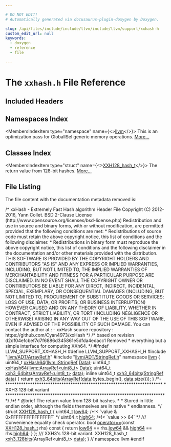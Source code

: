 ```yaml
---

# DO NOT EDIT!
# Automatically generated via docusaurus-plugin-doxygen by Doxygen.

slug: /api/files/include/include/llvm/include/llvm/support/xxhash-h
custom_edit_url: null
keywords:
  - doxygen
  - reference
  - file

---
```





# The `xxhash.h` File Reference

<DoxygenPage pluginConfig={pluginConfig}>



## Included Headers

<IncludesList>
<IncludesListItem
  filePath="llvm/ADT/ArrayRef.h"
  permalink="/docs/api/files/include/include/llvm/include/llvm/adt/arrayref-h"
  isLocal="true" />
<IncludesListItem
  filePath="llvm/ADT/StringRef.h"
  permalink="/docs/api/files/include/include/llvm/include/llvm/adt/stringref-h"
  isLocal="true" />
</IncludesList>

## Namespaces Index

<MembersIndex>

<MembersIndexItem
  type="namespace"
  name={<><a href="/docs/api/namespaces/llvm">llvm</a></>}>
This is an optimization pass for GlobalISel generic memory operations. <a href="/docs/api/namespaces/llvm/#details">More...</a>
</MembersIndexItem>

</MembersIndex>

## Classes Index

<MembersIndex>

<MembersIndexItem
  type="struct"
  name={<><a href="/docs/api/structs/llvm/xxh128-hash-t">XXH128_hash_t</a></>}>
The return value from 128-bit hashes. <a href="/docs/api/structs/llvm/xxh128-hash-t/#details">More...</a>
</MembersIndexItem>

</MembersIndex>


## File Listing

The file content with the documentation metadata removed is:

<ProgramListing>

<Link id="l00001" /><CodeLine lineNumber="1"><Highlight kind="comment">/&#42;</Highlight></CodeLine>
<Link id="l00002" /><CodeLine lineNumber="2"><Highlight kind="comment">   xxHash - Extremely Fast Hash algorithm</Highlight></CodeLine>
<Link id="l00003" /><CodeLine lineNumber="3"><Highlight kind="comment">   Header File</Highlight></CodeLine>
<Link id="l00004" /><CodeLine lineNumber="4"><Highlight kind="comment">   Copyright (C) 2012-2016, Yann Collet.</Highlight></CodeLine>
<Link id="l00005" /><CodeLine lineNumber="5"><Highlight kind="comment"></Highlight></CodeLine>
<Link id="l00006" /><CodeLine lineNumber="6"><Highlight kind="comment">   BSD 2-Clause License (http://www.opensource.org/licenses/bsd-license.php)</Highlight></CodeLine>
<Link id="l00007" /><CodeLine lineNumber="7"><Highlight kind="comment"></Highlight></CodeLine>
<Link id="l00008" /><CodeLine lineNumber="8"><Highlight kind="comment">   Redistribution and use in source and binary forms, with or without</Highlight></CodeLine>
<Link id="l00009" /><CodeLine lineNumber="9"><Highlight kind="comment">   modification, are permitted provided that the following conditions are</Highlight></CodeLine>
<Link id="l00010" /><CodeLine lineNumber="10"><Highlight kind="comment">   met:</Highlight></CodeLine>
<Link id="l00011" /><CodeLine lineNumber="11"><Highlight kind="comment"></Highlight></CodeLine>
<Link id="l00012" /><CodeLine lineNumber="12"><Highlight kind="comment">       &#42; Redistributions of source code must retain the above copyright</Highlight></CodeLine>
<Link id="l00013" /><CodeLine lineNumber="13"><Highlight kind="comment">   notice, this list of conditions and the following disclaimer.</Highlight></CodeLine>
<Link id="l00014" /><CodeLine lineNumber="14"><Highlight kind="comment">       &#42; Redistributions in binary form must reproduce the above</Highlight></CodeLine>
<Link id="l00015" /><CodeLine lineNumber="15"><Highlight kind="comment">   copyright notice, this list of conditions and the following disclaimer</Highlight></CodeLine>
<Link id="l00016" /><CodeLine lineNumber="16"><Highlight kind="comment">   in the documentation and/or other materials provided with the</Highlight></CodeLine>
<Link id="l00017" /><CodeLine lineNumber="17"><Highlight kind="comment">   distribution.</Highlight></CodeLine>
<Link id="l00018" /><CodeLine lineNumber="18"><Highlight kind="comment"></Highlight></CodeLine>
<Link id="l00019" /><CodeLine lineNumber="19"><Highlight kind="comment">   THIS SOFTWARE IS PROVIDED BY THE COPYRIGHT HOLDERS AND CONTRIBUTORS</Highlight></CodeLine>
<Link id="l00020" /><CodeLine lineNumber="20"><Highlight kind="comment">   &quot;AS IS&quot; AND ANY EXPRESS OR IMPLIED WARRANTIES, INCLUDING, BUT NOT</Highlight></CodeLine>
<Link id="l00021" /><CodeLine lineNumber="21"><Highlight kind="comment">   LIMITED TO, THE IMPLIED WARRANTIES OF MERCHANTABILITY AND FITNESS FOR</Highlight></CodeLine>
<Link id="l00022" /><CodeLine lineNumber="22"><Highlight kind="comment">   A PARTICULAR PURPOSE ARE DISCLAIMED. IN NO EVENT SHALL THE COPYRIGHT</Highlight></CodeLine>
<Link id="l00023" /><CodeLine lineNumber="23"><Highlight kind="comment">   OWNER OR CONTRIBUTORS BE LIABLE FOR ANY DIRECT, INDIRECT, INCIDENTAL,</Highlight></CodeLine>
<Link id="l00024" /><CodeLine lineNumber="24"><Highlight kind="comment">   SPECIAL, EXEMPLARY, OR CONSEQUENTIAL DAMAGES (INCLUDING, BUT NOT</Highlight></CodeLine>
<Link id="l00025" /><CodeLine lineNumber="25"><Highlight kind="comment">   LIMITED TO, PROCUREMENT OF SUBSTITUTE GOODS OR SERVICES; LOSS OF USE,</Highlight></CodeLine>
<Link id="l00026" /><CodeLine lineNumber="26"><Highlight kind="comment">   DATA, OR PROFITS; OR BUSINESS INTERRUPTION) HOWEVER CAUSED AND ON ANY</Highlight></CodeLine>
<Link id="l00027" /><CodeLine lineNumber="27"><Highlight kind="comment">   THEORY OF LIABILITY, WHETHER IN CONTRACT, STRICT LIABILITY, OR TORT</Highlight></CodeLine>
<Link id="l00028" /><CodeLine lineNumber="28"><Highlight kind="comment">   (INCLUDING NEGLIGENCE OR OTHERWISE) ARISING IN ANY WAY OUT OF THE USE</Highlight></CodeLine>
<Link id="l00029" /><CodeLine lineNumber="29"><Highlight kind="comment">   OF THIS SOFTWARE, EVEN IF ADVISED OF THE POSSIBILITY OF SUCH DAMAGE.</Highlight></CodeLine>
<Link id="l00030" /><CodeLine lineNumber="30"><Highlight kind="comment"></Highlight></CodeLine>
<Link id="l00031" /><CodeLine lineNumber="31"><Highlight kind="comment">   You can contact the author at :</Highlight></CodeLine>
<Link id="l00032" /><CodeLine lineNumber="32"><Highlight kind="comment">   - xxHash source repository : https://github.com/Cyan4973/xxHash</Highlight></CodeLine>
<Link id="l00033" /><CodeLine lineNumber="33"><Highlight kind="comment">&#42;/</Highlight><Highlight kind="normal"></Highlight></CodeLine>
<Link id="l00034" /><CodeLine lineNumber="34"><Highlight kind="normal"></Highlight></CodeLine>
<Link id="l00035" /><CodeLine lineNumber="35"><Highlight kind="normal"></Highlight><Highlight kind="comment">/&#42; based on revision d2df04efcbef7d7f6886d345861e5dfda4edacc1 Removed</Highlight></CodeLine>
<Link id="l00036" /><CodeLine lineNumber="36"><Highlight kind="comment"> &#42; everything but a simple interface for computing XXh64. &#42;/</Highlight><Highlight kind="normal"></Highlight></CodeLine>
<Link id="l00037" /><CodeLine lineNumber="37"><Highlight kind="normal"></Highlight></CodeLine>
<Link id="l00038" /><CodeLine lineNumber="38"><Highlight kind="normal"></Highlight><Highlight kind="preprocessor">#ifndef LLVM&#95;SUPPORT&#95;XXHASH&#95;H</Highlight><Highlight kind="normal"></Highlight></CodeLine>
<Link id="l00039" /><CodeLine lineNumber="39"><Highlight kind="normal"></Highlight><Highlight kind="preprocessor">#define LLVM&#95;SUPPORT&#95;XXHASH&#95;H</Highlight><Highlight kind="normal"></Highlight></CodeLine>
<Link id="l00040" /><CodeLine lineNumber="40"><Highlight kind="normal"></Highlight></CodeLine>
<Link id="l00041" /><CodeLine lineNumber="41"><Highlight kind="normal"></Highlight><Highlight kind="preprocessor">#include &quot;<a href="/docs/api/files/include/include/llvm/include/llvm/adt/arrayref-h">llvm/ADT/ArrayRef.h</a>&quot;</Highlight><Highlight kind="normal"></Highlight></CodeLine>
<Link id="l00042" /><CodeLine lineNumber="42"><Highlight kind="normal"></Highlight><Highlight kind="preprocessor">#include &quot;<a href="/docs/api/files/include/include/llvm/include/llvm/adt/stringref-h">llvm/ADT/StringRef.h</a>&quot;</Highlight><Highlight kind="normal"></Highlight></CodeLine>
<Link id="l00043" /><CodeLine lineNumber="43"><Highlight kind="normal"></Highlight></CodeLine>
<Link id="l00044" /><CodeLine lineNumber="44"><Highlight kind="normal"></Highlight><Highlight kind="keyword">namespace </Highlight><Highlight kind="normal"><a href="/docs/api/namespaces/llvm">llvm</a> &#123;</Highlight></CodeLine>
<Link id="l00045" /><CodeLine lineNumber="45"><Highlight kind="normal"></Highlight></CodeLine>
<Link id="l00046" /><CodeLine lineNumber="46"><Highlight kind="normal">uint64&#95;t <a href="/docs/api/namespaces/llvm/#afd78f9f642d72c07d9082f228a6389db">xxHash64</a>(<a href="/docs/api/classes/llvm/stringref">llvm::StringRef</a> <a href="/docs/api/namespaces/llvm/#aa20539e89704d20b98b97e9c3feac934">Data</a>);</Highlight></CodeLine>
<Link id="l00047" /><CodeLine lineNumber="47"><Highlight kind="normal">uint64&#95;t <a href="/docs/api/namespaces/llvm/#afd78f9f642d72c07d9082f228a6389db">xxHash64</a>(<a href="/docs/api/classes/llvm/arrayref">llvm::ArrayRef&lt;uint8&#95;t&gt;</a> <a href="/docs/api/namespaces/llvm/#aa20539e89704d20b98b97e9c3feac934">Data</a>);</Highlight></CodeLine>
<Link id="l00048" /><CodeLine lineNumber="48"><Highlight kind="normal"></Highlight></CodeLine>
<Link id="l00049" /><CodeLine lineNumber="49"><Highlight kind="normal">uint64&#95;t <a href="/docs/api/namespaces/llvm/#a23db35042db15bf83edbd2250ea0ee90">xxh3&#95;64bits</a>(<a href="/docs/api/classes/llvm/arrayref">ArrayRef&lt;uint8&#95;t&gt;</a> <a href="/docs/api/files/lib/lib/codegen/staticdatasplitter-cpp/#ad2fefd8832b4b1ea3dbb1f621063bbff">data</a>);</Highlight></CodeLine>
<Link id="l00050" /><CodeLine lineNumber="50" lineLink="/docs/api/namespaces/llvm/#a965bc5165ccf3827459771fa916d7a39"><Highlight kind="normal"></Highlight><Highlight kind="keyword">inline</Highlight><Highlight kind="normal"> uint64&#95;t <a href="/docs/api/namespaces/llvm/#a23db35042db15bf83edbd2250ea0ee90">xxh3&#95;64bits</a>(<a href="/docs/api/classes/llvm/stringref">StringRef</a> <a href="/docs/api/files/lib/lib/codegen/staticdatasplitter-cpp/#ad2fefd8832b4b1ea3dbb1f621063bbff">data</a>) &#123;</Highlight></CodeLine>
<Link id="l00051" /><CodeLine lineNumber="51"><Highlight kind="normal">  </Highlight><Highlight kind="keywordflow">return</Highlight><Highlight kind="normal"> <a href="/docs/api/namespaces/llvm/#a23db35042db15bf83edbd2250ea0ee90">xxh3&#95;64bits</a>(<a href="/docs/api/namespaces/llvm/#ab9c6b351507d3c0730f4290919d43a12">ArrayRef</a>(<a href="/docs/api/files/lib/lib/codegen/staticdatasplitter-cpp/#ad2fefd8832b4b1ea3dbb1f621063bbff">data</a>.bytes&#95;begin(), <a href="/docs/api/files/lib/lib/codegen/staticdatasplitter-cpp/#ad2fefd8832b4b1ea3dbb1f621063bbff">data</a>.size()));</Highlight></CodeLine>
<Link id="l00052" /><CodeLine lineNumber="52"><Highlight kind="normal">&#125;</Highlight></CodeLine>
<Link id="l00053" /><CodeLine lineNumber="53"><Highlight kind="normal"></Highlight></CodeLine>
<Link id="l00054" /><CodeLine lineNumber="54"><Highlight kind="normal"></Highlight><Highlight kind="comment">/&#42;-&#42;&#42;&#42;&#42;&#42;&#42;&#42;&#42;&#42;&#42;&#42;&#42;&#42;&#42;&#42;&#42;&#42;&#42;&#42;&#42;&#42;&#42;&#42;&#42;&#42;&#42;&#42;&#42;&#42;&#42;&#42;&#42;&#42;&#42;&#42;&#42;&#42;&#42;&#42;&#42;&#42;&#42;&#42;&#42;&#42;&#42;&#42;&#42;&#42;&#42;&#42;&#42;&#42;&#42;&#42;&#42;&#42;&#42;&#42;&#42;&#42;&#42;&#42;&#42;&#42;&#42;&#42;&#42;&#42;&#42;</Highlight></CodeLine>
<Link id="l00055" /><CodeLine lineNumber="55"><Highlight kind="comment"> &#42;  XXH3 128-bit variant</Highlight></CodeLine>
<Link id="l00056" /><CodeLine lineNumber="56"><Highlight kind="comment"> &#42;&#42;&#42;&#42;&#42;&#42;&#42;&#42;&#42;&#42;&#42;&#42;&#42;&#42;&#42;&#42;&#42;&#42;&#42;&#42;&#42;&#42;&#42;&#42;&#42;&#42;&#42;&#42;&#42;&#42;&#42;&#42;&#42;&#42;&#42;&#42;&#42;&#42;&#42;&#42;&#42;&#42;&#42;&#42;&#42;&#42;&#42;&#42;&#42;&#42;&#42;&#42;&#42;&#42;&#42;&#42;&#42;&#42;&#42;&#42;&#42;&#42;&#42;&#42;&#42;&#42;&#42;&#42;&#42;&#42;&#42;&#42;/</Highlight><Highlight kind="normal"></Highlight></CodeLine>
<Link id="l00057" /><CodeLine lineNumber="57"><Highlight kind="normal"></Highlight><Highlight kind="comment"></Highlight></CodeLine>
<Link id="l00058" /><CodeLine lineNumber="58"><Highlight kind="comment">/&#42;!</Highlight></CodeLine>
<Link id="l00059" /><CodeLine lineNumber="59"><Highlight kind="comment"> &#42; @brief The return value from 128-bit hashes.</Highlight></CodeLine>
<Link id="l00060" /><CodeLine lineNumber="60"><Highlight kind="comment"> &#42;</Highlight></CodeLine>
<Link id="l00061" /><CodeLine lineNumber="61"><Highlight kind="comment"> &#42; Stored in little endian order, although the fields themselves are in native</Highlight></CodeLine>
<Link id="l00062" /><CodeLine lineNumber="62"><Highlight kind="comment"> &#42; endianness.</Highlight></CodeLine>
<Link id="l00063" /><CodeLine lineNumber="63"><Highlight kind="comment"> &#42;/</Highlight><Highlight kind="normal"></Highlight></CodeLine>
<Link id="l00064" /><CodeLine lineNumber="64" lineLink="/docs/api/structs/llvm/xxh128-hash-t"><Highlight kind="normal"></Highlight><Highlight kind="keyword">struct </Highlight><Highlight kind="normal"><a href="/docs/api/structs/llvm/xxh128-hash-t">XXH128&#95;hash&#95;t</a> &#123;</Highlight></CodeLine>
<Link id="l00065" /><CodeLine lineNumber="65" lineLink="/docs/api/structs/llvm/xxh128-hash-t/#a994e5b99d3dceafee44f8c983d75103b"><Highlight kind="normal">  uint64&#95;t <a href="/docs/api/structs/llvm/xxh128-hash-t/#a994e5b99d3dceafee44f8c983d75103b">low64</a>;  </Highlight><Highlight kind="comment">/&#42;!&lt; &#96;value &amp; 0xFFFFFFFFFFFFFFFF&#96; &#42;/</Highlight><Highlight kind="normal"></Highlight></CodeLine>
<Link id="l00066" /><CodeLine lineNumber="66" lineLink="/docs/api/structs/llvm/xxh128-hash-t/#af6ae9edb7b299ab65fcbc7eca03b381a"><Highlight kind="normal">  uint64&#95;t <a href="/docs/api/structs/llvm/xxh128-hash-t/#af6ae9edb7b299ab65fcbc7eca03b381a">high64</a>; </Highlight><Highlight kind="comment">/&#42;!&lt; &#96;value &gt;&gt; 64&#96; &#42;/</Highlight><Highlight kind="normal"></Highlight></CodeLine>
<Link id="l00067" /><CodeLine lineNumber="67"><Highlight kind="normal"></Highlight><Highlight kind="comment"></Highlight></CodeLine>
<Link id="l00068" /><CodeLine lineNumber="68"><Highlight kind="comment">  /// Convenience equality check operator.</Highlight><Highlight kind="normal"></Highlight></CodeLine>
<Link id="l00069" /><CodeLine lineNumber="69" lineLink="/docs/api/structs/llvm/xxh128-hash-t/#a44f807f4f91117f28d7150d724fb1015"><Highlight kind="normal">  </Highlight><Highlight kind="keywordtype">bool</Highlight><Highlight kind="normal"> <a href="/docs/api/structs/llvm/xxh128-hash-t/#a44f807f4f91117f28d7150d724fb1015">operator==</a>(</Highlight><Highlight kind="keyword">const</Highlight><Highlight kind="normal"> <a href="/docs/api/structs/llvm/xxh128-hash-t">XXH128&#95;hash&#95;t</a> rhs)</Highlight><Highlight kind="keyword"> const </Highlight><Highlight kind="normal">&#123;</Highlight></CodeLine>
<Link id="l00070" /><CodeLine lineNumber="70"><Highlight kind="normal">    </Highlight><Highlight kind="keywordflow">return</Highlight><Highlight kind="normal"> <a href="/docs/api/structs/llvm/xxh128-hash-t/#a994e5b99d3dceafee44f8c983d75103b">low64</a> == rhs.<a href="/docs/api/structs/llvm/xxh128-hash-t/#a994e5b99d3dceafee44f8c983d75103b">low64</a> &amp;&amp; <a href="/docs/api/structs/llvm/xxh128-hash-t/#af6ae9edb7b299ab65fcbc7eca03b381a">high64</a> == rhs.<a href="/docs/api/structs/llvm/xxh128-hash-t/#af6ae9edb7b299ab65fcbc7eca03b381a">high64</a>;</Highlight></CodeLine>
<Link id="l00071" /><CodeLine lineNumber="71"><Highlight kind="normal">  &#125;</Highlight></CodeLine>
<Link id="l00072" /><CodeLine lineNumber="72"><Highlight kind="normal">&#125;;</Highlight></CodeLine>
<Link id="l00073" /><CodeLine lineNumber="73"><Highlight kind="normal"></Highlight><Highlight kind="comment"></Highlight></CodeLine>
<Link id="l00074" /><CodeLine lineNumber="74"><Highlight kind="comment">/// XXH3&#39;s 128-bit variant.</Highlight><Highlight kind="normal"></Highlight></CodeLine>
<Link id="l00075" /><CodeLine lineNumber="75"><Highlight kind="normal">XXH128&#95;hash&#95;t <a href="/docs/api/namespaces/llvm/#a498db3edd7603cb3f985a6cde33c6827">xxh3&#95;128bits</a>(ArrayRef&lt;uint8&#95;t&gt; <a href="/docs/api/files/lib/lib/codegen/staticdatasplitter-cpp/#ad2fefd8832b4b1ea3dbb1f621063bbff">data</a>);</Highlight></CodeLine>
<Link id="l00076" /><CodeLine lineNumber="76"><Highlight kind="normal"></Highlight></CodeLine>
<Link id="l00077" /><CodeLine lineNumber="77"><Highlight kind="normal">&#125; </Highlight><Highlight kind="comment">// namespace llvm</Highlight><Highlight kind="normal"></Highlight></CodeLine>
<Link id="l00078" /><CodeLine lineNumber="78"><Highlight kind="normal"></Highlight></CodeLine>
<Link id="l00079" /><CodeLine lineNumber="79"><Highlight kind="normal"></Highlight><Highlight kind="preprocessor">#endif</Highlight></CodeLine>

</ProgramListing>

</DoxygenPage>
